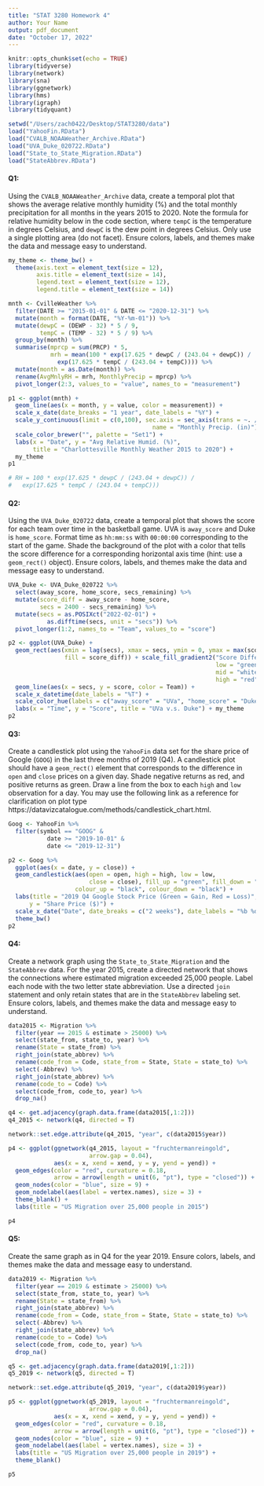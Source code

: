 ```yaml
---
title: "STAT 3280 Homework 4"
author: Your Name
output: pdf_document
date: "October 17, 2022"
---
```


```r
knitr::opts_chunk$set(echo = TRUE)
library(tidyverse)
library(network)
library(sna)
library(ggnetwork)
library(hms)
library(igraph)
library(tidyquant)

setwd("/Users/zach0422/Desktop/STAT3280/data")
load("YahooFin.RData")
load("CVALB_NOAAWeather_Archive.RData")
load("UVA_Duke_020722.RData")
load("State_to_State_Migration.RData")
load("StateAbbrev.RData")
```

\begin{center}
.Rmd file can be found on Collab under Resources/Assigments
\end{center}

#### Q1:

Using the `CVALB_NOAAWeather_Archive` data, create a temporal plot that shows the average relative monthly humidity (%) and the total monthly precipitation for all months in the years 2015 to 2020. Note the formula for relative humidity below in the code section, where `tempC` is the temperature in degrees Celsius, and `dewpC` is the dew point in degrees Celsius. Only use a single plotting area (do not facet). Ensure colors, labels, and themes make the data and message easy to understand.

```r
my_theme <- theme_bw() + 
  theme(axis.text = element_text(size = 12), 
        axis.title = element_text(size = 14), 
        legend.text = element_text(size = 12),
        legend.title = element_text(size = 14))

mnth <- CvilleWeather %>%
  filter(DATE >= "2015-01-01" & DATE <= "2020-12-31") %>%
  mutate(month = format(DATE, "%Y-%m-01")) %>%
  mutate(dewpC = (DEWP - 32) * 5 / 9, 
         tempC = (TEMP - 32) * 5 / 9) %>%
  group_by(month) %>%
  summarise(mprcp = sum(PRCP) * 5, 
            mrh = mean(100 * exp(17.625 * dewpC / (243.04 + dewpC)) / 
              exp(17.625 * tempC / (243.04 + tempC)))) %>%
  mutate(month = as.Date(month)) %>%
  rename(AvgMnlyRH = mrh, MonthlyPrecip = mprcp) %>%
  pivot_longer(2:3, values_to = "value", names_to = "measurement")

p1 <- ggplot(mnth) +
  geom_line(aes(x = month, y = value, color = measurement)) +
  scale_x_date(date_breaks = "1 year", date_labels = "%Y") +
  scale_y_continuous(limit = c(0,100), sec.axis = sec_axis(trans = ~. /5, 
                                         name = "Monthly Precip. (in)")) +
  scale_color_brewer("", palette = "Set1") +
  labs(x = "Date", y = "Avg Relative Humid. (%)",
       title = "Charlottesville Monthly Weather 2015 to 2020") +
  my_theme
p1

# RH = 100 * exp(17.625 * dewpC / (243.04 + dewpC)) / 
#   exp(17.625 * tempC / (243.04 + tempC)))
```


#### Q2:

Using the `UVA_Duke_020722` data, create a temporal plot that shows the score for each team over time in the basketball game. UVA is `away_score` and Duke is `home_score`. Format time as `hh:mm:ss` with `00:00:00` corresponding to the start of the game. Shade the background of the plot with a color that tells the score difference for a corresponding horizontal axis time (hint: use a `geom_rect()` object). Ensure colors, labels, and themes make the data and message easy to understand.

```r
UVA_Duke <- UVA_Duke_020722 %>%
  select(away_score, home_score, secs_remaining) %>%
  mutate(score_diff = away_score - home_score, 
         secs = 2400 - secs_remaining) %>%
  mutate(secs = as.POSIXct("2022-02-01") +
           as.difftime(secs, unit = "secs")) %>%
  pivot_longer(1:2, names_to = "Team", values_to = "score")

p2 <- ggplot(UVA_Duke) + 
  geom_rect(aes(xmin = lag(secs), xmax = secs, ymin = 0, ymax = max(score), 
                fill = score_diff)) + scale_fill_gradient2("Score Difference", 
                                                           low = "green", 
                                                           mid = "white", 
                                                           high = "red") +
  geom_line(aes(x = secs, y = score, color = Team)) + 
  scale_x_datetime(date_labels = "%T") + 
  scale_color_hue(labels = c("away_score" = "UVa", "home_score" = "Duke")) + 
  labs(x = "Time", y = "Score", title = "UVa v.s. Duke") + my_theme
p2
```


#### Q3:

Create a candlestick plot using the `YahooFin` data set for the share price of Google (`GOOG`) in the last three months of 2019 (Q4). A candlestick plot should have a `geom_rect()` element that corresponds to the difference in `open` and `close` prices on a given day. Shade negative returns as red, and positive returns as green. Draw a line from the box to each `high` and `low` observation for a day. You may use the following link as a reference for clarification on plot type https://datavizcatalogue.com/methods/candlestick_chart.html.

```r
Goog <- YahooFin %>%
  filter(symbol == "GOOG" &
           date >= "2019-10-01" &
           date <= "2019-12-31")

p2 <- Goog %>%
  ggplot(aes(x = date, y = close)) +
  geom_candlestick(aes(open = open, high = high, low = low, 
                       close = close), fill_up = "green", fill_down = "red",
                   colour_up = "black", colour_down = "black") +
  labs(title = "2019 Q4 Google Stock Price (Green = Gain, Red = Loss)", x = "Date",
      y = "Share Price ($)") +
  scale_x_date("Date", date_breaks = c("2 weeks"), date_labels = "%b %d") + 
  theme_bw()
p2
```


#### Q4:

Create a network graph using the `State_to_State_Migration` and the `StateAbbrev` data. For the year 2015, create a directed network that shows the connections where estimated migration exceeded 25,000 people. Label each node with the two letter state abbreviation. Use a directed `join` statement and only retain states that are in the `StateAbbrev` labeling set. Ensure colors, labels, and themes make the data and message easy to understand.

```r
data2015 <- Migration %>%
  filter(year == 2015 & estimate > 25000) %>%
  select(state_from, state_to, year) %>%
  rename(State = state_from) %>%
  right_join(state_abbrev) %>%
  rename(code_from = Code, state_from = State, State = state_to) %>%
  select(-Abbrev) %>%
  right_join(state_abbrev) %>%
  rename(code_to = Code) %>%
  select(code_from, code_to, year) %>%
  drop_na()

q4 <- get.adjacency(graph.data.frame(data2015[,1:2]))
q4_2015 <- network(q4, directed = T)

network::set.edge.attribute(q4_2015, "year", c(data2015$year))

p4 <- ggplot(ggnetwork(q4_2015, layout = "fruchtermanreingold",
                       arrow.gap = 0.04),
             aes(x = x, xend = xend, y = y, yend = yend)) +
  geom_edges(color = "red", curvature = 0.18,
             arrow = arrow(length = unit(6, "pt"), type = "closed")) +
  geom_nodes(color = "blue", size = 9) +
  geom_nodelabel(aes(label = vertex.names), size = 3) +
  theme_blank() +
  labs(title = "US Migration over 25,000 people in 2015")

p4
```


#### Q5:

Create the same graph as in Q4 for the year 2019. Ensure colors, labels, and themes make the data and message easy to understand.

```r
data2019 <- Migration %>%
  filter(year == 2019 & estimate > 25000) %>%
  select(state_from, state_to, year) %>%
  rename(State = state_from) %>%
  right_join(state_abbrev) %>%
  rename(code_from = Code, state_from = State, State = state_to) %>%
  select(-Abbrev) %>%
  right_join(state_abbrev) %>%
  rename(code_to = Code) %>%
  select(code_from, code_to, year) %>%
  drop_na()

q5 <- get.adjacency(graph.data.frame(data2019[,1:2]))
q5_2019 <- network(q5, directed = T)

network::set.edge.attribute(q5_2019, "year", c(data2019$year))

p5 <- ggplot(ggnetwork(q5_2019, layout = "fruchtermanreingold",
                       arrow.gap = 0.04),
             aes(x = x, xend = xend, y = y, yend = yend)) +
  geom_edges(color = "red", curvature = 0.18,
             arrow = arrow(length = unit(6, "pt"), type = "closed")) +
  geom_nodes(color = "blue", size = 9) +
  geom_nodelabel(aes(label = vertex.names), size = 3) +
  labs(title = "US Migration over 25,000 people in 2019") +
  theme_blank()

p5
```
